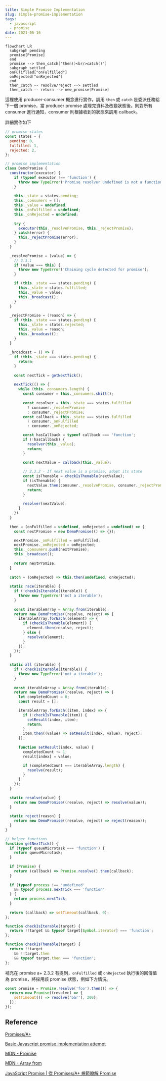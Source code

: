 ```yaml
---
title: Simple Promise Implementation
slug: simple-promise-implementation
tags:
  - javascript
  - promise
date: 2021-05-16
---
```


```mermaid
flowchart LR
  subgraph pending
  promise[Promise]
  end
  promise --> then_catch["then()<br/>catch()"]
  subgraph settled
  onFuliflled["onFulfilled"]
  onRejected["onRejected"]
  end
  then_catch -- resolve/reject --> settled
  then_catch -- return --> new_promise[Promise]
```

這裡使用 producer-consumer 概念進行實作，調用 `then` 或 `catch` 是委派任務給下一個 promise，當 producer promise 處理完資料及改變狀態後，則對所有 consumer 進行通知，consumer 則根據收到的狀態來調用 callback。

詳細實作如下

```js
// promise states
const states = {
  pending: 0,
  fulfilled: 1,
  rejected: 2,
};

// promise implementation
class DemoPromise {
  constructor(executor) {
    if (typeof executor !== 'function') {
      throw new TypeError('Promise resolver undefined is not a function');
    }
    
    this._state = states.pending;
    this._consumers = [];
    this._value = undefined;
    this._onFulfilled = undefined;
    this._onRejected = undefined;
    
    try {
      executor(this._resolvePromise, this._rejectPromise);
    } catch(error) {
      this._rejectPromise(error);
    }
  }
  
  _resolvePromise = (value) => {
    // 2.3.1
    if (value === this) {
      throw new TypeError('Chaining cycle detected for promise');
    }

    if (this._state === states.pending) {
      this._state = states.fulfilled;
      this._value = value;
      this._broadcast();
    }
  }
  
  _rejectPromise = (reason) => {
    if (this._state === states.pending) {
      this._state = states.rejected;
      this._value = reason;
      this._broadcast();
    }
  }
  
  _broadcast = () => {
    if (this._state === states.pending) {
      return;
    }
    
    const nextTick = getNextTick();
    
    nextTick(() => {
      while (this._consumers.length) {
        const consumer = this._consumers.shift();
        
        const resolver = this._state === states.fulfilled
          ? consumer._resolvePromise
          : consumer._rejectPromise;
        const callback = this._state === states.fulfilled
          ? consumer._onFulfilled
          : consumer._onRejected;

        const hasCallback = typeof callback === 'function';
        if (!hasCallback) {
          resolver(this._value);
          return;
        }

        const nextValue = callback(this._value);
        
        // 2.3.2 - If next value is a promise, adopt its state
        const isThenable = checkIsThenable(nextValue);
        if (isThenable) {
          nextValue.then(consumer._resolvePromise, consumer._rejectPromise);
          return;
        }
        
        resolver(nextValue);
      }
    })
  }
  
  then = (onFulfilled = undefined, onRejected = undefined) => {
    const nextPromise = new DemoPromise(() => {});

    nextPromise._onFulfilled = onFulfilled;
    nextPromise._onRejected = onRejected;
    this._consumers.push(nextPromise);
    this._broadcast();
    
    return nextPromise;
  }
  
  catch = (onRejected) => this.then(undefined, onRejected);
  
  static race(iterable) {
    if (!checkIsIterable(iterable)) {
      throw new TypeError('not a iterable');
    }
    
    const iterableArray = Array.from(iterable);
    return new DemoPromise((resolve, reject) => {
      iterableArray.forEach((element) => {
        if (checkIsThenable(element)) {
          element.then(resolve, reject);
        } else {
          resolve(element);
        }
      });
    });
  }
  
  static all (iterable) {
    if (!checkIsIterable(iterable)) {
      throw new TypeError('not a iterable');
    }
    
    const iterableArray = Array.from(iterable);
    return new DemoPromise((resolve, reject) => {
      let completedCount = 0;
      const result = [];

      iterableArray.forEach((item, index) => {
        if (!checkIsThenable(item)) {
          setResult(index, item);
          return;
        }
        item.then((value) => setResult(index, value), reject);
      });
      
      function setResult(index, value) {
        completedCount += 1;
        result[index] = value;

        if (completedCount === iterableArray.length) {
          resolve(result);
        }
      }
    });
  }
  
  static resolve(value) {
    return new DemoPromise((resolve, reject) => resolve(value));
  }
  
  static reject(reason) {
    return new DemoPromise((resolve, reject) => reject(reason));
  }
}

// helper functions
function getNextTick() {
  if (typeof queueMicrotask === 'function') {
    return queueMicrotask;
  }
  
  if (Promise) {
    return (callback) => Promise.resolve().then(callback);
  }
  
  if (typeof process !== 'undefined'
    && typeof process.nextTick === 'function'
  ) {
    return process.nextTick;
  }
  
  return (callback) => setTimeout(callback, 0);
};

function checkIsIterable(target) {
  return !!target && typeof target[Symbol.iterator] === 'function';
};

function checkIsThenable(target) {
  return !!target
    && !!target.then
    && typeof target.then === 'function';
};
```

補充在 promise a+ 2.3.2 有提到，`onFulfilled` 或 `onRejected` 執行後的回傳值為 promise，將採用該 promise 狀態，例如下方情況。

```js
const promise = Promise.resolve('foo').then(() => {
  return new Promise((resolve) => {
    setTimeout(() => resolve('bar'), 200);
  });
});
```

## Reference

[Promises/A+](https://promisesaplus.com/)

[Basic Javascript promise implementation attempt](https://stackoverflow.com/questions/23772801/basic-javascript-promise-implementation-attempt/23785244)

[MDN - Promise](https://developer.mozilla.org/en-US/docs/Web/JavaScript/Reference/Global_Objects/Promise)

[MDN - Array from](https://developer.mozilla.org/zh-TW/docs/Web/JavaScript/Reference/Global_Objects/Array/from)

[JavaScript Promise | 從 Promises/A+ 規範瞭解 Promise](https://medium.com/%E6%89%8B%E5%AF%AB%E7%AD%86%E8%A8%98/promises-a-plus-330dda203569)
